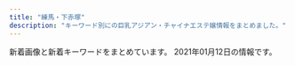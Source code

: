 ```yaml
---
title: "練馬・下赤塚"
description: "キーワード別にの巨乳アジアン・チャイナエステ嬢情報をまとめました。"
---
```


新着画像と新着キーワードをまとめています。
2021年01月12日の情報です。

<DmmAffiliateIns />
<KeywordTable
  shops={
    [
    {
        "station": "\u6210\u5897\u99c5\u5317\u53e3",
        "url": "http://mannmaru.xyz/",
        "name": "\u5348\u5f8c\u306e\u591c",
        "keywords": {
            "G": 1,
            "E": 1,
            "C": 24,
            "86": 17,
            "D": 16,
            "94": 1
        },
        "img_links": [
            "http://mannmaru.xyz/uploads/201214/1-201214140544N0.jpg",
            "http://mannmaru.xyz/uploads/201010/1-2010101A4532c.jpg",
            "http://mannmaru.xyz/uploads/200908/1-200ZQ30400545.jpg",
            "http://mannmaru.xyz/uploads/201028/1-20102Q24S0942.jpg",
            "http://mannmaru.xyz/uploads/201111/1-201111132535H6.jpg",
            "http://mannmaru.xyz/uploads/201006/1-201006104306102.jpg",
            "http://mannmaru.xyz/style/images/staff_line.png",
            "http://mannmaru.xyz/uploads/201020/1-2010200TF4347.jpg",
            "http://mannmaru.xyz/uploads/201130/1-20113009355I62.jpg",
            "http://mannmaru.xyz/style/images/room4.jpg",
            "http://mannmaru.xyz/uploads/200808/1-200PQ35300X8.jpg",
            "http://mannmaru.xyz/uploads/210105/1-210105124QM16.jpg",
            "http://mannmaru.xyz/uploads/201106/1-201106163420503.jpg",
            "http://mannmaru.xyz/uploads/201112/1-2011120U33N31.jpg",
            "http://mannmaru.xyz/uploads/201106/1-201106163411121.jpg",
            "http://mannmaru.xyz/uploads/200912/1-200912152551K9.jpg",
            "http://mannmaru.xyz/uploads/201111/1-2011111325441M.jpg",
            "http://mannmaru.xyz/uploads/200908/1-200ZQ304213L.jpg",
            "http://mannmaru.xyz/style/images/top.png",
            "http://mannmaru.xyz/uploads/201006/1-201006104323245.jpg",
            "http://mannmaru.xyz/uploads/201130/1-20113009352G24.jpg",
            "http://mannmaru.xyz/uploads/200930/1-20093009233O42.jpg",
            "http://mannmaru.xyz/uploads/210105/1-210105124T2148.jpg",
            "http://mannmaru.xyz/style/images/dt.jpg",
            "http://mannmaru.xyz/uploads/201111/1-201111132553140.jpg",
            "http://mannmaru.xyz/uploads/201020/1-2010200T649248.jpg",
            "http://mannmaru.xyz/style/images/bj3.png",
            "http://mannmaru.xyz/style/images/room1.jpg",
            "http://mannmaru.xyz/plus/images/room5.jpg",
            "http://mannmaru.xyz/uploads/210105/1-210105124S0643.jpg",
            "http://mannmaru.xyz/uploads/201214/1-2012141405532C.jpg",
            "http://mannmaru.xyz/uploads/201028/1-20102Q24PXb.jpg",
            "http://mannmaru.xyz/uploads/201028/1-20102Q24R2Y7.jpg",
            "http://mannmaru.xyz/uploads/201026/1-201026095440P8.jpg",
            "http://mannmaru.xyz/uploads/201006/1-201006104331a4.jpg",
            "http://mannmaru.xyz/uploads/200829/1-200R913195W14.jpg",
            "http://mannmaru.xyz/style/images/mobile.jpg",
            "http://mannmaru.xyz/uploads/201226/1-20122616061Aa.jpg",
            "http://mannmaru.xyz/style/images/room2.jpg",
            "http://mannmaru.xyz/uploads/201212/1-201212152243942.jpg",
            "http://mannmaru.xyz/uploads/201106/1-2011061633492c.jpg",
            "http://mannmaru.xyz/uploads/201020/1-2010200TG3423.jpg",
            "http://mannmaru.xyz/uploads/201214/1-201214140532633.jpg",
            "http://mannmaru.xyz/uploads/200908/1-200ZQ30412239.jpg",
            "http://mannmaru.xyz/style/images/girl-z2.jpg",
            "http://mannmaru.xyz/style/images/end.jpg",
            "http://mannmaru.xyz/style/images/room3.jpg",
            "http://mannmaru.xyz/uploads/200930/1-200930092346129.jpg",
            "http://mannmaru.xyz/uploads/200930/1-200930092325118.jpg",
            "http://mannmaru.xyz/uploads/201112/1-2011120U259211.jpg",
            "http://mannmaru.xyz/style/images/girl-z1.jpg",
            "http://mannmaru.xyz/uploads/201112/1-2011120U32Q21.jpg",
            "http://mannmaru.xyz/uploads/201130/1-20113009354V96.jpg"
        ]
    },
    {
        "name": "\u83ef\uff5e\u306f\u306a\uff5e",
        "station": "\u4e0b\u8d64\u585a\u99c5\u5317\u53e3",
        "keywords": {},
        "url": "http://www.hanaest.net/",
        "img_links": [
            "http://www.hanaest.net/images/s2.jpg",
            "http://www.hanaest.net/images/ttl_staff.png",
            "http://www.hanaest.net/images/ttl_price.png",
            "http://www.hanaest.net/images/r1.jpg",
            "http://www.hanaest.net/images/qj.png",
            "http://www.hanaest.net/images/r2.jpg",
            "http://www.hanaest.net/up/uploads/20161128220158nao.jpg",
            "http://www.hanaest.net/images/news.png",
            "http://www.hanaest.net/up/uploads/20161009222712tomo.jpg",
            "http://www.hanaest.net/up/uploads/20171005214644212.jpg",
            "http://www.hanaest.net/images/ttl_qj.png",
            "http://www.hanaest.net/up/uploads/20171017081729nana.jpg",
            "http://www.hanaest.net/images/header_bg.png",
            "http://www.hanaest.net/up/uploads/20170621202142mimi.jpg"
        ]
    },
    {
        "keywords": {
            "D": 2,
            "E": 1
        },
        "img_links": [
            "http://nymphe-est.biz/images/m3.png",
            "http://nymphe-est.biz/images/fla.jpg",
            "http://nymphe-est.biz/images/cg02.jpg",
            "http://nymphe-est.biz/images/cg03.jpg",
            "http://nymphe-est.biz/images/m2.png",
            "http://nymphe-est.biz/images/bur.jpg",
            "http://nymphe-est.biz/images/m1.png",
            "http://nymphe-est.biz/images/tit2.jpg",
            "http://nymphe-est.biz/images/tit6.jpg",
            "http://nymphe-est.biz/images/bul.jpg",
            "http://nymphe-est.biz/images/no.png",
            "http://nymphe-est.biz/images/cg01.jpg",
            "http://nymphe-est.biz/images/tm.jpg",
            "http://nymphe-est.biz/images/m6.png",
            "http://nymphe-est.biz/images/spt.png",
            "http://nymphe-est.biz/images/accl.jpg",
            "http://nymphe-est.biz/images/tit4.jpg",
            "http://nymphe-est.biz/images/tit3.jpg",
            "http://nymphe-est.biz/images/stat.jpg",
            "http://nymphe-est.biz/images/top.png",
            "http://nymphe-est.biz/images/tit5.jpg",
            "http://nymphe-est.biz/images/m5.png",
            "http://nymphe-est.biz/images/stal.jpg",
            "http://nymphe-est.biz/images/m4.png"
        ],
        "station": "\u6771\u6b66\u7df4\u99ac\u99c5\u5317\u53e3",
        "name": "\u59eb\u306e\u3086\u3073\u3055\u304d",
        "url": "http://nymphe-est.biz/"
    },
    {
        "url": "http://www.e-rakuraku.info/",
        "station": "\u4e2d\u6751\u6a4b\u99c5",
        "keywords": {
            "C": 13
        },
        "name": "\u697d\u697d",
        "img_links": [
            "http://www.e-rakuraku.info/images/newt.png",
            "http://www.e-rakuraku.info/images/tel.png",
            "http://www.e-rakuraku.info/images/newfacet.png",
            "http://www.e-rakuraku.info/images/s2.png",
            "http://www.e-rakuraku.info/images/g2.jpg",
            "http://www.e-rakuraku.info/images/huiyuan.png",
            "http://www.e-rakuraku.info/images/sr.png",
            "http://www.e-rakuraku.info/images/g3.jpg",
            "http://www.e-rakuraku.info/images/g1.jpg",
            "http://www.e-rakuraku.info/images/g5.jpg",
            "http://www.e-rakuraku.info/images/g4.jpg",
            "http://www.e-rakuraku.info/images/g0.jpg",
            "http://www.e-rakuraku.info/images/tite-gallery.png",
            "http://www.e-rakuraku.info/images/top.jpg",
            "http://www.e-rakuraku.info/images/s1.png",
            "http://www.e-rakuraku.info/images/nei_03.jpg",
            "http://www.e-rakuraku.info/images/tite-staff.png",
            "http://www.e-rakuraku.info/images/mobile.png"
        ]
    },
    {
        "url": "http://www.es-yas.click/",
        "station": "\u4e2d\u6751\u6a4b\u99c5\u5357\u53e3",
        "img_links": [
            "http://www.es-yas.click/images/s1.png",
            "http://www.es-yas.click/images/interior_t.jpg",
            "http://www.es-yas.click/images/newface.png",
            "http://www.es-yas.click/images/tel.jpg",
            "http://www.es-yas.click/images/ac1.png",
            "http://www.es-yas.click/images/1.jpg",
            "http://www.es-yas.click/img/aya1.jpg",
            "http://www.es-yas.click/images/2.jpg",
            "http://www.es-yas.click/images/mobile.jpg",
            "http://www.es-yas.click/images/int2.png",
            "http://www.es-yas.click/images/info.png",
            "http://www.es-yas.click/images/sirase.jpg",
            "http://www.es-yas.click/images/int1.png",
            "http://www.es-yas.click/img/sayuri1.jpg",
            "http://www.es-yas.click/images/news.jpg",
            "http://www.es-yas.click/images/3.jpg",
            "http://www.es-yas.click/img/risa1.jpg",
            "http://www.es-yas.click/images/sys2.png",
            "http://www.es-yas.click/images/sys1.png",
            "http://www.es-yas.click/images/head.jpg",
            "http://www.es-yas.click/images/staff_t.jpg"
        ],
        "keywords": {},
        "name": "\u30b9\u30a6\u30a3\u30fc\u30c8"
    },
    {
        "station": "\u3068\u304d\u308f\u53f0\u99c5\u5357\u53e3",
        "name": "\u59ff\u7f8e",
        "img_links": [
            "http://www.sugatabi.mesthe.com/files/008.jpg",
            "http://www.sugatabi.mesthe.com/files/010.jpg",
            "http://www.sugatabi.mesthe.com/files/002-02.jpg",
            "http://www.sugatabi.mesthe.com/files/006-02.jpg",
            "http://www.sugatabi.mesthe.com/files/004.jpg",
            "http://www.sugatabi.mesthe.com/images/shop/shop03.jpg",
            "http://www.sugatabi.mesthe.com/files/005.jpg",
            "http://www.sugatabi.mesthe.com/files/003.jpg",
            "http://www.sugatabi.mesthe.com/files/003-02.jpg",
            "http://www.sugatabi.mesthe.com/images/shop/shop01.jpg",
            "http://www.sugatabi.mesthe.com/files/009-02.jpg",
            "http://www.sugatabi.mesthe.com/images/girl-z1.jpg",
            "http://www.sugatabi.mesthe.com/files/001-02.jpg",
            "http://www.sugatabi.mesthe.com/files/005-02.jpg",
            "http://www.sugatabi.mesthe.com/images/top_sche.png",
            "http://www.sugatabi.mesthe.com/images/mobile.jpg",
            "http://www.sugatabi.mesthe.com/files/001.jpg",
            "http://www.sugatabi.mesthe.com/files/010-02.jpg",
            "http://www.sugatabi.mesthe.com/files/009.jpg",
            "http://www.sugatabi.mesthe.com/files/006.jpg",
            "http://www.sugatabi.mesthe.com/images/bj3.png",
            "http://www.sugatabi.mesthe.com/images/shop/shop04.jpg",
            "http://www.sugatabi.mesthe.com/images/girl-z2.jpg",
            "http://www.sugatabi.mesthe.com/files/004-02.jpg",
            "http://www.sugatabi.mesthe.com/images/shop/shop02.jpg",
            "http://www.sugatabi.mesthe.com/images/staff_line.png",
            "http://www.sugatabi.mesthe.com/files/002.jpg",
            "http://www.sugatabi.mesthe.com/images/top.jpg",
            "http://www.sugatabi.mesthe.com/files/008-02.jpg",
            "http://www.sugatabi.mesthe.com/images/link_line.png"
        ],
        "url": "http://www.sugatabi.mesthe.com/",
        "keywords": {
            "85": 1,
            "C": 2,
            "D": 7,
            "84": 1,
            "87": 4,
            "86": 3
        }
    },
    {
        "station": "\u7df4\u99ac\u99c5\u897f\u53e3",
        "name": "\u5927\u5983",
        "keywords": {},
        "url": "http://sh-dafei.work/",
        "img_links": [
            "http://sh-dafei.work/uploads/201002/1-201002144Z11V.jpg",
            "http://sh-dafei.work/uploads/171031/1-1G0311G531445.jpg",
            "http://sh-dafei.work/uploads/190809/1-1ZP9125I01S.jpg",
            "http://sh-dafei.work/uploads/181206/1-1Q2061249563O.jpg",
            "http://sh-dafei.work/uploads/190329/1-1Z329151011c7.jpg",
            "http://sh-dafei.work/uploads/190301/1-1Z30116320A41.jpg",
            "http://sh-dafei.work/uploads/171031/1-1G0311G4095M.jpg",
            "http://sh-dafei.work/uploads/181206/1-1Q2061253211D.jpg",
            "http://sh-dafei.work/templets/default/pc/picture/s_staff.png",
            "http://sh-dafei.work/templets/default/pc/picture/s_news.png",
            "http://sh-dafei.work/uploads/181207/1-1Q20G35320X0.png",
            "http://sh-dafei.work/uploads/191115/1-191115132040J2.jpg",
            "http://sh-dafei.work/uploads/171031/1-1G0311G505933.jpg",
            "http://sh-dafei.work/templets/default/pc/picture/face.png",
            "http://sh-dafei.work/uploads/181206/1-1Q2061250494E.jpg",
            "http://sh-dafei.work/uploads/181214/1-1Q214154222511.jpg",
            "http://sh-dafei.work/uploads/181206/1-1Q206125154224.jpg",
            "http://sh-dafei.work/uploads/180227/1-1P22G40S5448.jpg",
            "http://sh-dafei.work/uploads/180612/1-1P612160029349.jpg",
            "http://sh-dafei.work/uploads/200117/1-20011G614144B.jpg",
            "http://sh-dafei.work/uploads/180612/1-1P6121601061c.jpg",
            "http://sh-dafei.work/uploads/190130/1-1Z130162635508.jpg",
            "http://sh-dafei.work/uploads/200612/1-200612154534W8.jpg",
            "http://sh-dafei.work/uploads/allimg/180612/1-1P612160305350.jpg",
            "http://sh-dafei.work/templets/default/pc/picture/s_pick.png",
            "http://sh-dafei.work/uploads/201113/1-20111314213cQ.jpg",
            "http://sh-dafei.work/uploads/171031/1-1G0311G556445.jpg",
            "http://sh-dafei.work/templets/default/pc/picture/end1.jpg",
            "http://sh-dafei.work/uploads/171031/1-1G0311G344914.jpg",
            "http://sh-dafei.work/templets/default/pc/picture/staffs.png",
            "http://sh-dafei.work/uploads/190924/1-1Z924151334121.jpg",
            "http://sh-dafei.work/uploads/181207/1-1Q20G40K63R.jpg"
        ]
    },
    {
        "url": "http://moonlove.est-u.com/",
        "name": "\u6708\u306e\u604b",
        "keywords": {
            "C": 7
        },
        "img_links": [
            "http://moonlove.est-u.com/images/index_14.jpg",
            "http://moonlove.est-u.com/images/index_08.jpg",
            "http://moonlove.est-u.com/images/s5.jpg",
            "http://moonlove.est-u.com/images/index_17.jpg",
            "http://moonlove.est-u.com/images/index_10.jpg",
            "http://moonlove.est-u.com/staff/miki.jpg",
            "http://moonlove.est-u.com/staff/sakura.jpg",
            "http://moonlove.est-u.com/images/s3.jpg",
            "http://moonlove.est-u.com/images/s1.jpg",
            "http://moonlove.est-u.com/staff/ayumi.jpg",
            "http://moonlove.est-u.com/images/index_02.jpg",
            "http://moonlove.est-u.com/images/s6.jpg",
            "http://moonlove.est-u.com/images/s8.jpg",
            "http://moonlove.est-u.com/images/index_05.jpg",
            "http://moonlove.est-u.com/images/index_04.jpg",
            "http://moonlove.est-u.com/images/index_12.jpg",
            "http://moonlove.est-u.com/images/staff_09.jpg",
            "http://moonlove.est-u.com/images/index_19.jpg",
            "http://moonlove.est-u.com/images/index3_06.jpg",
            "http://moonlove.est-u.com/images/index_07.jpg",
            "http://moonlove.est-u.com/images/index2_06.jpg",
            "http://moonlove.est-u.com/images/index_13.jpg",
            "http://moonlove.est-u.com/staff/nami.jpg",
            "http://moonlove.est-u.com/images/index_15.jpg",
            "http://moonlove.est-u.com/images/s4.jpg",
            "http://moonlove.est-u.com/images/icon_000.jpg",
            "http://moonlove.est-u.com/staff/kaori.jpg",
            "http://moonlove.est-u.com/images/index1_06.jpg",
            "http://moonlove.est-u.com/images/index_16.jpg"
        ],
        "station": "\u7df4\u99ac\u99c5\u5317\u53e3"
    },
    {
        "station": "\u7df4\u99ac\u99c5",
        "img_links": [
            "http://koukoku.xyz/garden/css/staff0002.jpg",
            "http://koukoku.xyz/garden/css/staff/staff06.jpg",
            "http://koukoku.xyz/garden/css/nav/nav05.png",
            "http://koukoku.xyz/garden/css/tel.png",
            "http://koukoku.xyz/garden/css/staff06.jpg",
            "http://koukoku.xyz/garden/css/staff/staff05.jpg",
            "http://koukoku.xyz/garden/css/nav/nav04.png",
            "http://koukoku.xyz/garden/css/staff001.jpg",
            "http://koukoku.xyz/garden/css/left.jpg",
            "http://koukoku.xyz/garden/css/nav/nav06.png",
            "http://koukoku.xyz/garden/css/staff/staff002.jpg",
            "http://koukoku.xyz/garden/css/nav/nav01.png",
            "http://koukoku.xyz/garden/css/staff/staff05-b.jpg",
            "http://koukoku.xyz/garden/css/staff/staff004.jpg",
            "http://koukoku.xyz/garden/css/nav/nav03.png",
            "http://koukoku.xyz/garden/css/staff/staff001.jpg",
            "http://koukoku.xyz/garden/css/staff/staff003.jpg",
            "http://koukoku.xyz/garden/css/top01.jpg",
            "http://koukoku.xyz/garden/css/staff05.jpg",
            "http://koukoku.xyz/garden/css/top04.jpg",
            "http://koukoku.xyz/garden/css/nav/nav02.png",
            "http://koukoku.xyz/garden/css/right.jpg"
        ],
        "name": "\u591c\u306e\u30ac\u30fc\u30c7\u30f3",
        "keywords": {
            "92": 2,
            "85": 1,
            "E": 1,
            "F": 1,
            "D": 3,
            "89": 2,
            "C": 1,
            "87": 1
        },
        "url": "http://koukoku.xyz/garden/"
    },
    {
        "name": "\u30dd\u30f3\u30d5\u30fc",
        "keywords": {
            "85": 3,
            "84": 1,
            "D": 11,
            "89": 1,
            "F": 1,
            "88": 4,
            "87": 4,
            "C": 22
        },
        "station": "\u7df4\u99ac\u99c5\u897f\u53e3",
        "img_links": [
            "http://ponfu-massage.work/img/sta41.jpg",
            "http://ponfu-massage.work/img/s40.jpg",
            "http://ponfu-massage.work/img/sta30.jpg",
            "http://ponfu-massage.work/img/st35.jpg",
            "http://ponfu-massage.work/img/s37.jpg",
            "http://ponfu-massage.work/img/acc9.jpg",
            "http://ponfu-massage.work/img/sta37.jpg",
            "http://ponfu-massage.work/img/acc8.jpg",
            "http://ponfu-massage.work/img/acc5.jpg",
            "http://ponfu-massage.work/img/st37.jpg",
            "http://ponfu-massage.work/img/st28.jpg",
            "http://ponfu-massage.work/img/s44.jpg",
            "http://ponfu-massage.work/img/botton.jpg",
            "http://ponfu-massage.work/img/sta42.jpg",
            "http://ponfu-massage.work/img/st26.jpg",
            "http://ponfu-massage.work/img/sta26.jpg",
            "http://ponfu-massage.work/img/acc6.jpg",
            "http://ponfu-massage.work/img/s30.jpg",
            "http://ponfu-massage.work/img/s43.jpg",
            "http://ponfu-massage.work/img/acc1.jpg",
            "http://ponfu-massage.work/img/s39.jpg",
            "http://ponfu-massage.work/img/sta28.jpg",
            "http://ponfu-massage.work/img/s41.jpg",
            "http://ponfu-massage.work/img/acc10.jpg",
            "http://ponfu-massage.work/img/st18.jpg",
            "http://ponfu-massage.work/img/sta43.jpg",
            "http://ponfu-massage.work/img/acc7.jpg",
            "http://ponfu-massage.work/img/st30.jpg",
            "http://ponfu-massage.work/img/st42.jpg",
            "http://ponfu-massage.work/img/sta40.jpg",
            "http://ponfu-massage.work/img/campian.jpg",
            "http://ponfu-massage.work/img/s26.jpg",
            "http://ponfu-massage.work/img/sta39.jpg",
            "http://ponfu-massage.work/img/st43.jpg",
            "http://ponfu-massage.work/img/st39.jpg",
            "http://ponfu-massage.work/img/s42.jpg",
            "http://ponfu-massage.work/img/acc3.jpg",
            "http://ponfu-massage.work/img/st38.jpg",
            "http://ponfu-massage.work/img/acc4.jpg",
            "http://ponfu-massage.work/img/st41.jpg",
            "http://ponfu-massage.work/img/st44.jpg",
            "http://ponfu-massage.work/img/sta35.jpg",
            "http://ponfu-massage.work/img/acc2.jpg",
            "http://ponfu-massage.work/img/sta44.jpg",
            "http://ponfu-massage.work/img/st40.jpg",
            "http://ponfu-massage.work/img/s38.jpg",
            "http://ponfu-massage.work/img/sta38.jpg"
        ],
        "url": "http://ponfu-massage.work/"
    },
    {
        "img_links": [
            "http://www.es-kou.link/images/s1.png",
            "http://www.es-kou.link/images/sys1.jpg",
            "http://www.es-kou.link/img/mimi1.jpg",
            "http://www.es-kou.link/images/b1.jpg",
            "http://www.es-kou.link/images/1.jpg",
            "http://www.es-kou.link/images/info.png",
            "http://www.es-kou.link/images/sys2.jpg",
            "http://www.es-kou.link/images/mobile.jpg",
            "http://www.es-kou.link/images/news.jpg",
            "http://www.es-kou.link/images/int1.png",
            "http://www.es-kou.link/images/int2.png",
            "http://www.es-kou.link/images/3.jpg",
            "http://www.es-kou.link/images/b2.jpg",
            "http://www.es-kou.link/images/interior_t.jpg",
            "http://www.es-kou.link/img/satomi1.jpg",
            "http://www.es-kou.link/images/staff_t.jpg",
            "http://www.es-kou.link/img/nana1.jpg",
            "http://www.es-kou.link/images/2.jpg",
            "http://www.es-kou.link/images/sys3.png",
            "http://www.es-kou.link/images/head.jpg"
        ],
        "url": "http://www.es-kou.link/",
        "station": "\u4e0b\u8d64\u585a\u99c5\u5317\u53e3",
        "name": "\u7d05\u6708",
        "keywords": {}
    },
    {
        "name": "\u30b7\u30a8\u30b9\u30bf",
        "station": "\u5927\u6cc9\u5b66\u5712\u99c5\u5317\u53e3",
        "img_links": [
            "http://siesta.ests.jp/photos/sites/39/2021/01/2021010314234247.jpg",
            "http://siesta.ests.jp/photos/sites/39/2021/01/2021011116333321.jpg",
            "http://siesta.ests.jp/images/acc2.jpg",
            "http://siesta.ests.jp/images/s-staff.jpg",
            "http://siesta.ests.jp/images/acc4.jpg",
            "http://siesta.ests.jp/images/pick.jpg",
            "http://siesta.ests.jp/images/info.jpg",
            "http://siesta.ests.jp/photos/sites/39/2021/01/2021011116333298.jpg",
            "http://siesta.ests.jp/images/mobile1.jpg",
            "http://siesta.ests.jp/images/news.jpg",
            "http://siesta.ests.jp/images/s-recriut.jpg",
            "http://siesta.ests.jp/images/acc3.jpg",
            "http://siesta.ests.jp/images/acc1.jpg",
            "http://siesta.ests.jp/images/mobile.jpg",
            "http://siesta.ests.jp/photos/sites/39/2021/01/2021011116333493.jpg",
            "http://siesta.ests.jp/images/top.png"
        ],
        "keywords": {
            "D": 12,
            "88": 4,
            "85": 8
        },
        "url": "http://siesta.ests.jp/"
    },
    {
        "station": "\u7df4\u99ac\u99c5\u5357\u53e3",
        "url": "http://himawari.est-u.com/",
        "keywords": {
            "C": 7
        },
        "name": "\u3072\u307e\u308f\u308a",
        "img_links": [
            "http://himawari.est-u.com/staff/nami.jpg",
            "http://himawari.est-u.com/images/index_04.jpg",
            "http://himawari.est-u.com/staff/sakura.jpg",
            "http://himawari.est-u.com/images/index_10.jpg",
            "http://himawari.est-u.com/images/therpist.jpg",
            "http://himawari.est-u.com/staff/asuka.jpg",
            "http://himawari.est-u.com/images/index2_08.jpg",
            "http://himawari.est-u.com/staff/yuki.jpg",
            "http://himawari.est-u.com/images/down.jpg",
            "http://himawari.est-u.com/staff/umi.jpg",
            "http://himawari.est-u.com/staff/izumi.jpg",
            "http://himawari.est-u.com/images/a1.jpg",
            "http://himawari.est-u.com/images/index_08.jpg",
            "http://himawari.est-u.com/images/index_02.jpg",
            "http://himawari.est-u.com/staff/miyuki.jpg",
            "http://himawari.est-u.com/images/a2.jpg",
            "http://himawari.est-u.com/staff/eri.jpg"
        ]
    },
    {
        "station": "\u8981\u753a\u99c55\u756a\u51fa\u53e3",
        "img_links": [
            "http://midori-massage.work/img/st47.jpg",
            "http://midori-massage.work/img/st55.jpg",
            "http://midori-massage.work/img/st53.jpg",
            "http://midori-massage.work/img/fla-2.jpg",
            "http://midori-massage.work/img/ss3.jpg",
            "http://midori-massage.work/img/ss53.jpg",
            "http://midori-massage.work/img/ss4.jpg",
            "http://midori-massage.work/img/st56.jpg",
            "http://midori-massage.work/img/ss18.jpg",
            "http://midori-massage.work/img/ss36.jpg",
            "http://midori-massage.work/img/botton.jpg",
            "http://midori-massage.work/img/ss22.jpg",
            "http://midori-massage.work/img/st49.jpg",
            "http://midori-massage.work/img/ss56.jpg",
            "http://midori-massage.work/img/ss23.jpg",
            "http://midori-massage.work/img/ss12.jpg",
            "http://midori-massage.work/img/st57.jpg",
            "http://midori-massage.work/img/ss54.jpg",
            "http://midori-massage.work/img/s56.png",
            "http://midori-massage.work/img/ss2.jpg",
            "http://midori-massage.work/img/ss41.jpg",
            "http://midori-massage.work/img/ss42.jpg",
            "http://midori-massage.work/img/ss24.jpg",
            "http://midori-massage.work/img/mo.png",
            "http://midori-massage.work/img/ss16.jpg",
            "http://midori-massage.work/img/ss15.jpg",
            "http://midori-massage.work/img/ss31.jpg",
            "http://midori-massage.work/img/ss44.jpg",
            "http://midori-massage.work/img/ss34.jpg",
            "http://midori-massage.work/img/ss35.jpg",
            "http://midori-massage.work/img/ss10.jpg",
            "http://midori-massage.work/img/a1.jpg",
            "http://midori-massage.work/img/ss20.jpg",
            "http://midori-massage.work/img/st54.jpg",
            "http://midori-massage.work/img/ss37.jpg",
            "http://midori-massage.work/img/s47.png",
            "http://midori-massage.work/img/ss29.jpg",
            "http://midori-massage.work/img/ss33.jpg",
            "http://midori-massage.work/img/ss38.jpg",
            "http://midori-massage.work/img/s52.png",
            "http://midori-massage.work/img/ss43.jpg",
            "http://midori-massage.work/img/ss5.jpg",
            "http://midori-massage.work/img/ss52.jpg",
            "http://midori-massage.work/img/ss9.jpg",
            "http://midori-massage.work/img/ss7.jpg",
            "http://midori-massage.work/img/ss55.jpg",
            "http://midori-massage.work/img/s49.png",
            "http://midori-massage.work/img/ss28.jpg",
            "http://midori-massage.work/img/a3.jpg",
            "http://midori-massage.work/img/st056.jpg",
            "http://midori-massage.work/img/s57.png",
            "http://midori-massage.work/img/ss13.jpg",
            "http://midori-massage.work/img/ss6.jpg",
            "http://midori-massage.work/img/ss40.jpg",
            "http://midori-massage.work/img/s53.png",
            "http://midori-massage.work/img/s50.png",
            "http://midori-massage.work/img/ss30.jpg",
            "http://midori-massage.work/img/ss21.jpg",
            "http://midori-massage.work/img/ss48.jpg",
            "http://midori-massage.work/img/ss19.jpg",
            "http://midori-massage.work/img/ss14.jpg",
            "http://midori-massage.work/img/ss8.jpg",
            "http://midori-massage.work/img/ss45.jpg",
            "http://midori-massage.work/img/ss50.jpg",
            "http://midori-massage.work/img/a2.jpg",
            "http://midori-massage.work/img/ss47.jpg",
            "http://midori-massage.work/img/ss51.jpg",
            "http://midori-massage.work/img/ss39.jpg",
            "http://midori-massage.work/img/s54.png",
            "http://midori-massage.work/img/ss49.jpg",
            "http://midori-massage.work/img/st50.jpg",
            "http://midori-massage.work/img/fla-1.jpg",
            "http://midori-massage.work/img/s55.png",
            "http://midori-massage.work/img/ss17.jpg",
            "http://midori-massage.work/img/ss46.jpg",
            "http://midori-massage.work/img/ss1.jpg",
            "http://midori-massage.work/img/ss57.jpg",
            "http://midori-massage.work/img/ss26.jpg",
            "http://midori-massage.work/img/st52.jpg",
            "http://midori-massage.work/img/ss25.jpg",
            "http://midori-massage.work/img/ss32.jpg"
        ],
        "name": "\u7dd1",
        "keywords": {
            "D": 2,
            "F": 2,
            "C": 16,
            "88": 3,
            "E": 5,
            "87": 5,
            "89": 1
        },
        "url": "http://midori-massage.work/"
    },
    {
        "url": "http://lachesis.este88.com/",
        "img_links": [
            "http://lachesis.este88.com/gals/miku3.jpg",
            "http://lachesis.este88.com/gals/miho2.jpg",
            "http://lachesis.este88.com/gals/amina3.jpg",
            "http://lachesis.este88.com/images/line.jpg",
            "https://lachesis.este88.com/images/line.jpg",
            "http://lachesis.este88.com/gals/amina2.jpg",
            "https://lachesis.este88.com/gals/rinnka1.jpg",
            "http://lachesis.este88.com/gals/minami1.jpg",
            "http://lachesis.este88.com/gals/yuu2.jpg",
            "https://lachesis.este88.com/gals/aoi1.jpg",
            "http://lachesis.este88.com/gals/tumugi3.jpg",
            "https://lachesis.este88.com/gals/tumugi1.jpg",
            "http://lachesis.este88.com/gals/rinnka1.jpg",
            "http://lachesis.este88.com/gals/sayaka1.jpg",
            "http://lachesis.este88.com/gals/itika1.jpg",
            "http://lachesis.este88.com/images/bg_header3.jpg",
            "http://lachesis.este88.com/gals/aoi2.jpg",
            "http://lachesis.este88.com/gals/sayaka2.jpg",
            "http://lachesis.este88.com/gals/miku2.jpg",
            "http://lachesis.este88.com/gals/yuu4.jpg",
            "http://lachesis.este88.com/gals/maria1.jpg",
            "http://lachesis.este88.com/gals/itika3.jpg",
            "http://lachesis.este88.com/gals/yuu3.jpg",
            "https://lachesis.este88.com/gals/itika1.jpg",
            "http://momipara.jp/img/link/momi234.jpg",
            "http://lachesis.este88.com/images/info5.jpg",
            "http://lachesis.este88.com/gals/rinnka3.jpg",
            "http://lachesis.este88.com/gals/narumi2.jpg",
            "http://lachesis.este88.com/gals/mao2.jpg",
            "http://lachesis.este88.com/gals/itika2.jpg",
            "http://lachesis.este88.com/gals/rinnka4.jpg",
            "http://lachesis.este88.com/images/bg_header.jpg",
            "https://lachesis.este88.com/images/info5.jpg",
            "https://lachesis.este88.com/gals/amina1.jpg",
            "https://lachesis.este88.com/gals/minami1.jpg",
            "http://lachesis.este88.com/gals/arisa2.jpg",
            "http://lachesis.este88.com/gals/miho3.jpg",
            "http://lachesis.este88.com/gals/minami2.jpg",
            "http://lachesis.este88.com/gals/miku1.jpg",
            "http://lachesis.este88.com/gals/narumi3.jpg",
            "http://lachesis.este88.com/gals/sayaka3.jpg",
            "http://lachesis.este88.com/gals/narumi4.jpg",
            "http://lachesis.este88.com/gals/rinnka2.jpg",
            "http://lachesis.este88.com/gals/mao1.jpg",
            "http://lachesis.este88.com/images/sysh3bar.png",
            "https://lachesis.este88.com/gals/sayaka1.jpg",
            "https://lachesis.este88.com/gals/miho1.jpg",
            "http://lachesis.este88.com/gals/yuu1.jpg",
            "http://lachesis.este88.com/gals/narumi1.jpg",
            "http://lachesis.este88.com/gals/aoi3.jpg",
            "http://lachesis.este88.com/gals/arisa3.jpg",
            "https://lachesis.este88.com/gals/mao1.jpg",
            "https://lachesis.este88.com/gals/arisa1.jpg",
            "https://lachesis.este88.com/gals/maria1.jpg",
            "http://lachesis.este88.com/gals/tumugi2.jpg",
            "https://lachesis.este88.com/images/bg_header.jpg",
            "http://lachesis.este88.com/gals/miho1.jpg",
            "https://lachesis.este88.com/images/bg_header3.jpg",
            "http://lachesis.este88.com/gals/tumugi1.jpg",
            "https://lachesis.este88.com/images/sysh3bar.png",
            "http://lachesis.este88.com/gals/arisa1.jpg",
            "https://lachesis.este88.com/gals/narumi1.jpg",
            "http://lachesis.este88.com/gals/aoi1.jpg",
            "http://lachesis.este88.com/gals/amina1.jpg",
            "https://lachesis.este88.com/gals/yuu1.jpg",
            "https://lachesis.este88.com/gals/miku1.jpg"
        ],
        "name": "\u30e9\u30b1\u30b7\u30b9\u5927\u6cc9\u5b66\u5712",
        "station": "\u5927\u6cc9\u5b66\u5712\u99c5",
        "keywords": {
            "83": 2,
            "F": 3,
            "84": 1,
            "87": 1,
            "91": 2,
            "86": 2,
            "88": 1,
            "93": 1,
            "C": 5,
            "80": 2,
            "94": 1,
            "95": 1,
            "D": 4,
            "G": 2
        }
    },
    {
        "url": "http://es-nerima.biz/",
        "station": "\u7df4\u99ac\u99c5\u5317\u53e3",
        "keywords": {},
        "img_links": [
            "http://es-nerima.biz/wp-content/themes/template-salon2/images/gallery1.jpg",
            "http://es-nerima.biz/wp-content/uploads/2016/10/g5.jpg",
            "http://es-nerima.biz/wp-content/uploads/2016/10/gallery2.jpg",
            "http://es-nerima.biz/wp-content/uploads/2016/10/g4-250x330.jpg",
            "http://es-nerima.biz/wp-content/uploads/2016/10/g5-250x330.jpg",
            "http://es-nerima.biz/wp-content/themes/template-salon2/images/news-ttl.png",
            "http://es-nerima.biz/wp-content/uploads/2016/10/girl-1.jpg",
            "http://es-nerima.biz/wp-content/uploads/2016/10/gallery3.jpg",
            "http://es-nerima.biz/wp-content/uploads/2016/10/g3.jpg",
            "http://es-nerima.biz/wp-content/themes/template-salon2/images/gallery-ttl.png",
            "http://es-nerima.biz/wp-content/themes/template-salon2/images/newface-ttl.png",
            "http://es-nerima.biz/wp-content/uploads/2016/10/girl-1-250x330.jpg",
            "http://cdn.dino-es.com/images/logo/88x31DinoEs.png",
            "http://es-nerima.biz/wp-content/uploads/2016/10/camp-bnr.jpg",
            "http://es-nerima.biz/wp-content/themes/template-salon2/images/gallery4.jpg",
            "http://es-nerima.biz/wp-content/themes/template-salon2/images/slider1.jpg",
            "http://es-nerima.biz/wp-content/uploads/2016/10/gallery6.jpg",
            "http://es-nerima.biz/wp-content/themes/template-salon2/images/magazine.jpg",
            "http://es-nerima.biz/wp-content/uploads/2016/10/gallery1.jpg",
            "http://es-nerima.biz/wp-content/themes/template-salon2/images/gallery2.jpg",
            "http://es-nerima.biz/wp-content/uploads/2016/10/mika.jpg",
            "http://es-nerima.biz/wp-content/uploads/2016/10/eri-250x330.jpg",
            "http://es-nerima.biz/wp-content/uploads/2016/10/g1-250x330.jpg",
            "http://es-nerima.biz/wp-content/uploads/2016/10/gallery8.jpg",
            "http://es-nerima.biz/wp-content/uploads/2016/10/girl-1-300x450.jpg",
            "http://es-nerima.biz/wp-content/uploads/2016/10/gallery7.jpg",
            "http://es-nerima.biz/wp-content/themes/template-salon2/images/tel.png",
            "http://es-nerima.biz/wp-content/themes/template-salon2/images/gallery3.jpg",
            "http://es-nerima.biz/wp-content/themes/template-salon2/images/pickup-frame.png",
            "http://es-nerima.biz/wp-content/uploads/2016/10/g6.jpg",
            "http://es-nerima.biz/wp-content/uploads/2016/10/mika-250x330.jpg",
            "http://es-nerima.biz/wp-content/uploads/2016/10/g6-250x330.jpg",
            "http://es-nerima.biz/wp-content/uploads/2016/10/gallery8-600x600.jpg",
            "http://es-nerima.biz/wp-content/uploads/2016/10/gallery5.jpg",
            "http://es-nerima.biz/wp-content/uploads/2016/10/eri.jpg",
            "http://es-nerima.biz/wp-content/themes/template-salon2/images/pickup-ttl.png",
            "http://es-nerima.biz/wp-content/themes/template-salon2/images/camp-bnr.jpg",
            "http://es-nerima.biz/wp-content/uploads/2016/10/g3-250x330.jpg",
            "http://es-nerima.biz/wp-content/themes/template-salon2/images/massage-de_88_31.jpg"
        ],
        "name": "\u3046\u3089\u3089"
    },
    {
        "img_links": [
            "http://www.nerima-rose.com/images/staff/16/aya2.jpg",
            "http://www.nerima-rose.com/images/staff/17/2/ena.jpg",
            "http://www.nerima-rose.com/images/shop/3/sh1.jpg",
            "http://www.nerima-rose.com/images/aroma/r1.jpg",
            "http://www.nerima-rose.com/images/staff/16/misaki2.jpg",
            "http://www.nerima-rose.com/images/images/sys2018_06.jpg",
            "http://www.nerima-rose.com/images/aroma/r2.jpg",
            "http://www.nerima-rose.com/images/shop/4/s1.jpg",
            "http://www.nerima-rose.com/images/rosa-pindao_09.jpg",
            "http://www.nerima-rose.com/images/index-rosa_04.jpg",
            "http://www.nerima-rose.com/images/rosa-sys_09a.jpg",
            "http://www.nerima-rose.com/images/staff/17/riri.jpg",
            "http://www.nerima-rose.com/images/shop/h1.jpg",
            "http://www.nerima-rose.com/images/rosa-pindao_07.jpg",
            "http://www.nerima-rose.com/images/index-rosa_09.jpg",
            "http://www.nerima-rose.com/images/sys3.jpg",
            "http://www.nerima-rose.com/images/shop/11.jpg",
            "http://www.nerima-rose.com/images/staff/17/2/nana.png",
            "http://www.nerima-rose.com/images/index-rosa_02.jpg",
            "http://www.nerima-rose.com/images/nav/nav-rec.jpg",
            "http://www.nerima-rose.com/images/staff/16/kaori2.jpg",
            "http://www.nerima-rose.com/images/rosa-sys_04.jpg",
            "http://www.nerima-rose.com/cgi-bin/topics/img/16-1.jpg",
            "http://www.nerima-rose.com/images/images/sys2018_03.jpg",
            "http://www.nerima-rose.com/images/nav/nav-acc.jpg",
            "http://www.nerima-rose.com/images/staff/17/2/kina.jpg",
            "http://www.nerima-rose.com/images/aroma/r3.jpg"
        ],
        "url": "http://www.nerima-rose.com/",
        "station": "\u7df4\u99ac\u99c5\u5357\u53e3",
        "keywords": {
            "C": 8
        },
        "name": "ROSE"
    },
    {
        "station": "\u685c\u53f0\u99c5\u5317\u53e3",
        "img_links": [
            "http://margaret.ests.jp/photos/sites/29/2020/04/2020041014190824.jpg",
            "http://margaret.ests.jp/images/s_news.jpg",
            "http://margaret.ests.jp/photos/sites/29/2020/05/202005281752578.jpg",
            "http://margaret.ests.jp/photos/sites/29/2020/08/2020082222274080.jpeg",
            "http://margaret.ests.jp/images/info.jpg",
            "http://margaret.ests.jp/images/service4.jpg",
            "http://margaret.ests.jp/images/service1.jpg",
            "http://margaret.ests.jp/photos/sites/29/2020/06/202006301829174.jpeg",
            "http://margaret.ests.jp/images/top.jpg",
            "http://margaret.ests.jp/images/mobile.jpg",
            "http://margaret.ests.jp/images/service2.jpg",
            "http://margaret.ests.jp/images/room2.jpg",
            "http://margaret.ests.jp/photos/sites/29/2020/04/202004081414540.jpg",
            "http://margaret.ests.jp/images/s_staff.png",
            "http://margaret.ests.jp/images/s_service.png",
            "http://margaret.ests.jp/photos/sites/29/2020/06/2020062814010219.jpeg",
            "http://margaret.ests.jp/images/service3.jpg",
            "http://margaret.ests.jp/images/room3.jpg",
            "http://margaret.ests.jp/images/room1.jpg",
            "http://margaret.ests.jp/photos/sites/29/2020/08/2020080615352994.jpeg",
            "http://margaret.ests.jp/images/room4.jpg",
            "http://margaret.ests.jp/photos/sites/29/2020/03/2020032709162529.jpg",
            "http://margaret.ests.jp/images/s_pick.jpg",
            "http://margaret.ests.jp/photos/sites/29/2020/04/202004102157462.jpeg",
            "http://margaret.ests.jp/photos/sites/29/2020/04/2020040205541033.jpg"
        ],
        "name": "\u30de\u30fc\u30ac\u30ec\u30c3\u30c8",
        "url": "http://margaret.ests.jp/",
        "keywords": {
            "87": 11,
            "F": 11,
            "88": 22,
            "85": 22,
            "86": 22,
            "D": 66,
            "E": 33
        }
    },
    {
        "img_links": [
            "http://c-ikoi.work/images/int3.png",
            "http://c-ikoi.work/img/riri1.jpg",
            "http://c-ikoi.work/images/mobile.jpg",
            "http://c-ikoi.work/images/sys2.jpg",
            "http://c-ikoi.work/images/interior_t.jpg",
            "http://c-ikoi.work/images/tel.jpg",
            "http://c-ikoi.work/images/rec1.png",
            "http://c-ikoi.work/images/news.jpg",
            "http://c-ikoi.work/img/yuna1.jpg",
            "http://c-ikoi.work/images/int2.png",
            "http://c-ikoi.work/images/int1.png",
            "http://c-ikoi.work/images/2.jpg",
            "http://c-ikoi.work/images/staff_t.jpg",
            "http://c-ikoi.work/images/sys3.png",
            "http://c-ikoi.work/img/misaki1.jpg",
            "http://c-ikoi.work/images/rec2.png",
            "http://c-ikoi.work/images/1.jpg",
            "http://c-ikoi.work/images/sys1.jpg",
            "http://c-ikoi.work/images/head.jpg",
            "http://c-ikoi.work/images/line.png",
            "http://c-ikoi.work/images/4.jpg",
            "http://c-ikoi.work/images/3.jpg",
            "http://c-ikoi.work/images/concept.jpg",
            "http://c-ikoi.work/img/momo1.jpg"
        ],
        "url": "http://c-ikoi.work/",
        "keywords": {},
        "station": "\u5927\u5c71\u99c5\u5357\u53e3",
        "name": "\u61a9"
    },
    {
        "station": "\u7df4\u99ac\u99c5A1\u51fa\u53e3",
        "url": "http://giuytor.xyz/",
        "img_links": [
            "http://giuytor.xyz/webstyle/mobile_01.png",
            "http://giuytor.xyz/uploads/201027/1-20102G24150649.jpg",
            "http://giuytor.xyz/uploads/201026/1-2010261A21I03.jpg",
            "http://giuytor.xyz/webstyle/mobile_02.png",
            "http://giuytor.xyz/webstyle/line5.png",
            "http://giuytor.xyz/webstyle/line2.png",
            "http://giuytor.xyz/uploads/201210/1-201210163253163.jpg",
            "http://giuytor.xyz/webstyle/line1.png",
            "http://giuytor.xyz/uploads/201027/1-20102G2423W16.jpg",
            "http://giuytor.xyz/uploads/201027/1-20102G24525a5.jpg",
            "http://giuytor.xyz/uploads/201027/1-20102G24601461.jpg",
            "http://giuytor.xyz/webstyle/line6.png",
            "http://giuytor.xyz/uploads/201027/1-20102G24422144.jpg",
            "http://giuytor.xyz/webstyle/sign(2).png",
            "http://giuytor.xyz/uploads/201027/1-20102G24336356.jpg",
            "http://giuytor.xyz/uploads/201030/1-201030101635910.jpg",
            "http://giuytor.xyz/uploads/201112/1-20111210002S57.jpg",
            "http://giuytor.xyz/uploads/201210/1-2012101602095L.jpg",
            "http://giuytor.xyz/webstyle/line3.png",
            "http://giuytor.xyz/webstyle/call(1).jpg",
            "http://giuytor.xyz/webstyle/line4.png",
            "http://giuytor.xyz/webstyle/call.jpg",
            "http://giuytor.xyz/webstyle/sign.png",
            "http://giuytor.xyz/webstyle/notice.png",
            "http://giuytor.xyz/uploads/201026/1-201026164952248.jpg",
            "http://giuytor.xyz/uploads/201026/1-2010261A409633.jpg",
            "http://giuytor.xyz/webstyle/sign(1).png"
        ],
        "name": "\u30d0\u30d3",
        "keywords": {
            "\u4e73": 6
        }
    },
    {
        "url": "http://binrou.net/",
        "station": "\u7df4\u99ac\u99c5\u897f\u53e3",
        "name": "\u30ad\u30e9\u30ad\u30e9",
        "img_links": [
            "http://binrou.net/img/st107.jpg",
            "http://binrou.net/i/img/acc.jpg",
            "http://binrou.net/img/sta112.jpg",
            "http://binrou.net/img/sta107.jpg",
            "http://binrou.net/i/img/sta117.jpg",
            "http://binrou.net/img/pickup20.jpg",
            "http://binrou.net/img/botton.jpg",
            "http://binrou.net/i/img/r3.jpg",
            "http://binrou.net/img/st108.jpg",
            "http://binrou.net/i/img/sta100.jpg",
            "http://binrou.net/img/s108.jpg",
            "http://binrou.net/img/sta111.jpg",
            "http://binrou.net/img/sta116.jpg",
            "http://binrou.net/i/img/sta88.jpg",
            "http://binrou.net/img/st109.jpg",
            "http://binrou.net/i/img/sta116.jpg",
            "http://binrou.net/i/img/sta115.jpg",
            "http://binrou.net/img/fla.jpg",
            "http://binrou.net/img/s114.jpg",
            "http://binrou.net/img/st115.jpg",
            "http://binrou.net/img/st117.jpg",
            "http://binrou.net/i/img/sta108.jpg",
            "http://binrou.net/i/img/sta97.jpg",
            "http://binrou.net/i/img/sta94.jpg",
            "http://binrou.net/img/s111.jpg",
            "http://binrou.net/i/img/sta89.jpg",
            "http://binrou.net/img/s112.jpg",
            "http://binrou.net/img/st112.jpg",
            "http://binrou.net/img/sta108.jpg",
            "http://binrou.net/img/s109.jpg",
            "http://binrou.net/img/acc.jpg",
            "http://binrou.net/i/img/r2.jpg",
            "http://binrou.net/i/img/sta109.jpg",
            "http://binrou.net/i/img/sta104.jpg",
            "http://binrou.net/i/img/sta105.jpg",
            "http://binrou.net/img/sta117.jpg",
            "http://binrou.net/img/s115.jpg",
            "http://binrou.net/i/img/sta98.jpg",
            "http://binrou.net/img/st114.jpg",
            "http://binrou.net/img/mo.png",
            "http://binrou.net/i/img/st111.jpg",
            "http://binrou.net/i/img/sta80.jpg",
            "http://binrou.net/i/img/sta111.jpg",
            "http://binrou.net/img/s117.jpg",
            "http://binrou.net/img/s116.jpg",
            "http://binrou.net/img/sta114.jpg",
            "http://binrou.net/img/sta109.jpg",
            "http://binrou.net/i/img/sta92.jpg",
            "http://binrou.net/i/img/r1.jpg",
            "http://binrou.net/i/img/st115.jpg",
            "http://binrou.net/i/img/r4.jpg",
            "http://binrou.net/img/st116.jpg",
            "http://binrou.net/i/img/sta114.jpg",
            "http://binrou.net/i/img/sta112.jpg",
            "http://binrou.net/img/sta115.jpg",
            "http://binrou.net/img/st111.jpg"
        ],
        "keywords": {
            "88": 1,
            "87": 3,
            "F": 3,
            "D": 1,
            "E": 5,
            "C": 17,
            "89": 2,
            "86": 4
        }
    },
    {
        "name": "\u3064\u307c\u307f",
        "url": "https://salasa.tokyo/",
        "station": "\u7df4\u99ac\u99c5\u897f\u53e3",
        "img_links": [
            "https://salasa.tokyo/wp-content/uploads/2020/02/41salasa.jpg",
            "https://salasa.tokyo/wp-content/themes/este/img/top-img01.png",
            "https://salasa.tokyo/wp-content/themes/este/img/tel_footer.png",
            "https://salasa.tokyo/wp-content/themes/este/img/top-img01b.png",
            "https://salasa.tokyo/wp-content/themes/este/img/tel_header.png",
            "https://salasa.tokyo/wp-content/themes/este/img/top-img021.png",
            "https://salasa.tokyo/wp-content/uploads/2020/02/32salasa.jpg",
            "https://salasa.tokyo/wp-content/uploads/2020/02/11salasa.jpg",
            "https://salasa.tokyo/wp-content/themes/este/img/top-img05.png",
            "https://salasa.tokyo/wp-content/themes/este/img/call.png",
            "https://salasa.tokyo/wp-content/themes/este/img/3.jpg",
            "https://salasa.tokyo/wp-content/themes/este/img/4.jpg",
            "https://salasa.tokyo/wp-content/themes/este/img/top-img01a.png",
            "https://salasa.tokyo/wp-content/uploads/2020/02/1salasa.jpg",
            "https://salasa.tokyo/wp-content/themes/este/img/top-img02.png",
            "https://salasa.tokyo/wp-content/themes/este/img/top-img04.png",
            "https://salasa.tokyo/wp-content/themes/este/img/1.jpg",
            "https://salasa.tokyo/wp-content/themes/este/img/2.jpg"
        ],
        "keywords": {
            "E": 8,
            "D": 7
        }
    },
    {
        "name": "\u7518\u3048\u3093\u574a",
        "url": "http://amaen.rankuens.com/",
        "img_links": [
            "http://amaen.rankuens.com/css/top02.jpg",
            "http://amaen.rankuens.com/css/staff/staff-002.jpg",
            "http://amaen.rankuens.com/css/nav/nav01.png",
            "http://amaen.rankuens.com/css/left.png",
            "http://amaen.rankuens.com/css/top04.jpg",
            "http://amaen.rankuens.com/css/staff/staff-001.jpg",
            "http://amaen.rankuens.com/css/nav/nav06.png",
            "http://amaen.rankuens.com/css/nav/nav04.png",
            "http://amaen.rankuens.com/css/nav/nav03.png",
            "http://amaen.rankuens.com/css/right.png",
            "http://amaen.rankuens.com/css/staff/naiyo02.png",
            "http://amaen.rankuens.com/css/nav/nav05.png",
            "http://amaen.rankuens.com/css/staff/naiyo01.png",
            "http://amaen.rankuens.com/css/head.jpg",
            "http://amaen.rankuens.com/css/top01.jpg",
            "http://amaen.rankuens.com/css/nav/nav02.png",
            "http://amaen.rankuens.com/css/staff/staff-04.jpg",
            "http://amaen.rankuens.com/css/staff/staff-03.jpg"
        ],
        "station": "\u7df4\u99ac\u99c5",
        "keywords": {
            "D": 1,
            "C": 1,
            "87": 1,
            "89": 3
        }
    },
    {
        "url": "http://www.relaxes.info/",
        "station": "\u4e0a\u677f\u6a4b\u99c5\u5317\u53e3",
        "img_links": [
            "http://www.relaxes.info/images/t2.png",
            "http://www.relaxes.info/images/ttl_qj.png",
            "http://www.relaxes.info/images/ttl_price.png",
            "http://www.relaxes.info/up/uploads/20201028211704mm.jpg",
            "http://www.relaxes.info/up/uploads/20180315212810me.jpg",
            "http://www.relaxes.info/images/rec.png",
            "http://www.relaxes.info/images/price.jpg",
            "http://www.relaxes.info/images/info.jpg",
            "http://www.relaxes.info/images/ttl_staff.png",
            "http://www.relaxes.info/images/header_bg.png",
            "http://www.relaxes.info/up/uploads/2017071800271212.jpg",
            "http://www.relaxes.info/images/s1.png",
            "http://www.relaxes.info/images/t1.png"
        ],
        "name": "\u8776",
        "keywords": {}
    },
    {
        "img_links": [
            "http://aroma-p.info/wp/wp-content/uploads/2019/07/darstyfauya.jpg",
            "http://aroma-p.info/wp/wp-content/uploads/2020/09/78654a1.jpg",
            "http://aroma-p.info/wp/wp-content/themes/Butterfly2_ver_1_3/event/top-img021.png",
            "http://aroma-p.info/wp/wp-content/uploads/2020/11/iouyghsa.jpg",
            "http://aroma-p.info/wp/wp-content/uploads/2018/06/hiusasalklksaa.jpg",
            "http://aroma-p.info/wp/wp-content/themes/Butterfly2_ver_1_3/event/top-img09.png",
            "http://aroma-p.info/wp/wp-content/uploads/2019/01/hsiaojilakla.jpg",
            "http://aroma-p.info/wp/wp-content/uploads/2020/10/198765rsa.jpg",
            "http://aroma-p.info/wp/wp-content/themes/Butterfly2_ver_1_3/images/room/4.jpg",
            "http://aroma-p.info/wp/wp-content/themes/Butterfly2_ver_1_3/images/room/1.jpg",
            "http://aroma-p.info/wp/wp-content/uploads/2020/07/aws4e5drft1.jpg",
            "http://aroma-p.info/wp/wp-content/themes/Butterfly2_ver_1_3/images/tel.png",
            "http://aroma-p.info/wp/wp-content/uploads/2019/07/faytusgiahojpk.jpg",
            "http://aroma-p.info/wp/wp-content/uploads/2019/11/asashiojpka.jpg",
            "http://aroma-p.info/wp/wp-content/themes/Butterfly2_ver_1_3/images/room/2.jpg",
            "http://aroma-p.info/wp/wp-content/themes/Butterfly2_ver_1_3/images/call.png",
            "http://aroma-p.info/wp/wp-content/themes/Butterfly2_ver_1_3/event/top-img01.png",
            "http://aroma-p.info/wp/wp-content/themes/Butterfly2_ver_1_3/images/room/3.jpg",
            "http://aroma-p.info/wp/wp-content/themes/Butterfly2_ver_1_3/images/room/5.jpg",
            "http://aroma-p.info/wp/wp-content/uploads/2019/12/sayugihojka.jpg",
            "http://aroma-p.info/wp/wp-content/themes/Butterfly2_ver_1_3/images/room/6.jpg"
        ],
        "url": "http://aroma-p.info/",
        "name": "AROMA PLAZA \u30a2\u30ed\u30de\u30d7\u30e9\u30b6",
        "keywords": {
            "C": 4,
            "E": 6,
            "D": 10
        },
        "station": "\u77f3\u795e\u4e95\u516c\u5712\u99c5\u5357\u53e3"
    },
    {
        "station": "\u6210\u5897\u99c5",
        "img_links": [
            "http://anzu.abnavi.info/photos/sites/35/2020/10/2020103006583191.jpg",
            "http://anzu.abnavi.info/photos/sites/35/2020/11/2020111701471610.jpg",
            "http://anzu.abnavi.info/photos/sites/35/2020/10/2020103006583225.jpg",
            "http://anzu.abnavi.info/images/mobile.jpg",
            "http://anzu.abnavi.info/images/room2.jpg",
            "http://anzu.abnavi.info/photos/sites/35/2020/11/2020111701471573.jpg",
            "http://anzu.abnavi.info/photos/sites/35/2020/10/2020103006583042.jpg",
            "http://anzu.abnavi.info/images/news_bj3.jpg",
            "http://anzu.abnavi.info/photos/sites/35/2020/11/2020110503074787.jpg",
            "http://anzu.abnavi.info/photos/sites/35/2020/11/2020111105580517.jpg",
            "http://anzu.abnavi.info/images/nbj3.jpg",
            "http://anzu.abnavi.info/images/end.png",
            "http://anzu.abnavi.info/images/s_news.png",
            "http://anzu.abnavi.info/photos/sites/35/2020/11/2020110503074285.jpg",
            "http://anzu.abnavi.info/photos/sites/35/2021/01/2021010706402780.jpg",
            "http://anzu.abnavi.info/images/room4.jpg",
            "http://anzu.abnavi.info/photos/sites/35/2020/10/2020103007061436.jpg",
            "http://anzu.abnavi.info/images/room1.jpg",
            "http://anzu.abnavi.info/photos/sites/35/2020/10/2020103006583256.jpg",
            "http://anzu.abnavi.info/images/s_staff.jpg",
            "http://anzu.abnavi.info/images/top.jpg",
            "http://anzu.abnavi.info/images/room3.jpg",
            "http://anzu.abnavi.info/images/nbj1.jpg"
        ],
        "keywords": {
            "85": 3,
            "87": 3,
            "E": 2,
            "C": 17,
            "83": 1,
            "D": 8,
            "86": 3
        },
        "name": "\u59eb",
        "url": "http://anzu.abnavi.info/"
    },
    {
        "station": "\u3068\u304d\u308f\u53f0\u99c5\u5357\u53e3",
        "keywords": {},
        "url": "http://www.hi-msg.com/dansin/",
        "img_links": [
            "http://www.hi-msg.com/dansin/images/p-8.jpg",
            "http://www.hi-msg.com/dansin/images/s_news.jpg",
            "http://www.hi-msg.com/dansin/images/1.jpg",
            "http://www.hi-msg.com/dansin/images/p-5.jpg",
            "http://www.hi-msg.com/dansin/images/p-4.jpg",
            "http://www.hi-msg.com/dansin/images/p-2-1.jpg",
            "http://www.hi-msg.com/dansin/images/p-5-1.jpg",
            "http://www.hi-msg.com/dansin/images/nav.jpg",
            "http://www.hi-msg.com/dansin/images/p-4-1.jpg",
            "http://www.hi-msg.com/dansin/images/s_face.jpg",
            "http://www.hi-msg.com/dansin/images/mobile.jpg",
            "http://www.hi-msg.com/dansin/images/p-6.jpg",
            "http://www.hi-msg.com/dansin/images/end1.jpg",
            "http://www.hi-msg.com/dansin/images/p-1-1.jpg",
            "http://www.hi-msg.com/dansin/images/top.jpg",
            "http://www.hi-msg.com/dansin/images/s_info.jpg",
            "http://www.hi-msg.com/dansin/images/p-1.jpg",
            "http://www.hi-msg.com/dansin/images/top1.jpg",
            "http://www.hi-msg.com/dansin/images/p-7.jpg",
            "http://www.hi-msg.com/dansin/images/p-6-1.jpg",
            "http://www.hi-msg.com/dansin/images/p-2.jpg",
            "http://www.hi-msg.com/dansin/images/s_pick.jpg"
        ],
        "name": "\u6696\u5fc3"
    },
    {
        "name": "\u697d\u3005",
        "station": "\u65b0\u685c\u53f0\u99c5",
        "keywords": {},
        "url": "https://1270791003.wixsite.com/mysite/",
        "img_links": []
    },
    {
        "station": "\u7df4\u99ac\u99c5\u897f\u53e3",
        "name": "\u7652\u3057\u306e\u90e8\u5c4b",
        "keywords": {
            "87": 1,
            "86": 3,
            "D": 4
        },
        "img_links": [
            "http://www.seoul.esjp.info/img/main-top03.png",
            "http://www.seoul.esjp.info/files/013.jpg",
            "http://www.seoul.esjp.info/img/nav-001.png",
            "http://www.seoul.esjp.info/files/003.jpg",
            "http://www.seoul.esjp.info/files/011.jpg",
            "http://www.seoul.esjp.info/files/001.jpg",
            "http://www.seoul.esjp.info/files/007.jpg",
            "http://www.seoul.esjp.info/files/010.jpg",
            "http://www.seoul.esjp.info/files/008.jpg",
            "http://www.seoul.esjp.info/files/005.jpg",
            "http://www.seoul.esjp.info/img/nav-003.png",
            "http://www.seoul.esjp.info/img/change-006.png",
            "http://www.seoul.esjp.info/img/head.png",
            "http://www.seoul.esjp.info/img/nav-005.png",
            "http://www.seoul.esjp.info/img/change-001.png",
            "http://www.seoul.esjp.info/files/015.jpg",
            "http://www.seoul.esjp.info/img/nav-006.png",
            "http://www.seoul.esjp.info/files/012.jpg",
            "http://www.seoul.esjp.info/img/change-003.png",
            "http://www.seoul.esjp.info/img/main-top01.png",
            "http://www.seoul.esjp.info/img/recuit.png",
            "http://www.seoul.esjp.info/img/foot.png",
            "http://www.seoul.esjp.info/files/006.jpg",
            "http://www.seoul.esjp.info/img/change-005.png",
            "http://www.seoul.esjp.info/img/nav-004.png",
            "http://www.seoul.esjp.info/files/004.jpg",
            "http://www.seoul.esjp.info/img/change-004.png",
            "http://www.seoul.esjp.info/img/nav-002.png",
            "http://www.seoul.esjp.info/img/change-002.png"
        ],
        "url": "http://www.seoul.esjp.info/"
    },
    {
        "url": "http://c-sakura.work/",
        "name": "\u9577\u4e45*\u3061\u3087\u3046\u304d\u3085\u3046",
        "keywords": {},
        "img_links": [
            "http://c-sakura.work/images/staff_t.jpg",
            "http://c-sakura.work/img/ami1.jpg",
            "http://c-sakura.work/images/tel.jpg",
            "http://c-sakura.work/images/head.jpg",
            "http://c-sakura.work/images/3.jpg",
            "http://c-sakura.work/images/info.png",
            "http://c-sakura.work/images/int1.png",
            "http://c-sakura.work/images/1.jpg",
            "http://c-sakura.work/images/mobile.jpg",
            "http://c-sakura.work/images/int2.png",
            "http://c-sakura.work/images/sys1.png",
            "http://c-sakura.work/img/yuyu1.jpg",
            "http://c-sakura.work/img/yuri1.jpg",
            "http://c-sakura.work/images/news.png",
            "http://c-sakura.work/images/2.jpg",
            "http://c-sakura.work/images/interior_t.jpg",
            "http://c-sakura.work/images/sisu.png"
        ],
        "station": "\u4e0b\u8d64\u585a\u99c5\u5317\u53e3"
    },
    {
        "url": "http://tenpo2.iest.info/",
        "img_links": [
            "http://tenpo2.iest.info/photos/sites/25/2019/07/2019072405051973.jpg",
            "http://tenpo2.iest.info/images/s_staff.jpg",
            "http://tenpo2.iest.info/photos/sites/25/2019/04/2019042906213045.jpg",
            "http://tenpo2.iest.info/images/top.png",
            "http://tenpo2.iest.info/images/new1.png",
            "http://tenpo2.iest.info/photos/sites/25/2019/05/2019052301513957.jpg",
            "http://tenpo2.iest.info/images/room1.jpg",
            "http://tenpo2.iest.info/photos/sites/25/2019/04/2019042608572293.jpg",
            "http://tenpo2.iest.info/photos/sites/25/2019/10/2019102807364817.jpg",
            "http://tenpo2.iest.info/images/room3.jpg",
            "http://tenpo2.iest.info/images/room4.jpg",
            "http://tenpo2.iest.info/images/s_pick.png",
            "http://tenpo2.iest.info/photos/sites/25/2019/10/2019102807413363.jpg",
            "http://tenpo2.iest.info/photos/sites/25/2020/08/2020082020101392.jpg",
            "http://tenpo2.iest.info/images/s3.jpg",
            "http://tenpo2.iest.info/photos/sites/25/2019/10/2019102807395780.jpg",
            "http://tenpo2.iest.info/photos/sites/25/2019/04/2019041206453392.jpg",
            "http://tenpo2.iest.info/images/mobile.jpg",
            "http://tenpo2.iest.info/images/info.jpg",
            "http://tenpo2.iest.info/images/s_news.png",
            "http://tenpo2.iest.info/images/relax.jpg",
            "http://tenpo2.iest.info/photos/sites/25/2020/08/2020082020111794.jpg",
            "http://tenpo2.iest.info/images/s1.jpg",
            "http://tenpo2.iest.info/images/room2.jpg"
        ],
        "keywords": {
            "86": 55,
            "87": 33,
            "D": 99,
            "85": 22,
            "C": 11
        },
        "name": "\u6e29",
        "station": "\u4e0a\u677f\u6a4b\u99c5\u5317\u53e3"
    }
]
}
/>
<DmmAffiliateScript />
